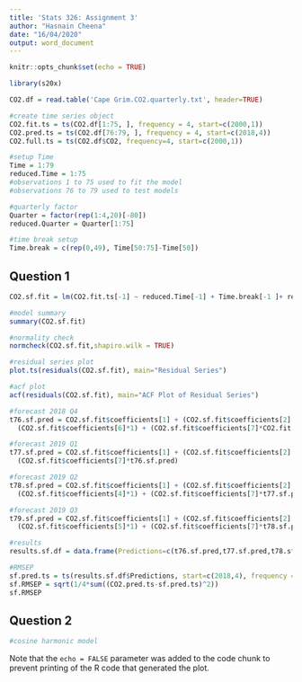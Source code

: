 ```yaml
---
title: 'Stats 326: Assignment 3'
author: "Hasnain Cheena"
date: "16/04/2020"
output: word_document
---
```


```r
knitr::opts_chunk$set(echo = TRUE)

library(s20x)
```

```r
CO2.df = read.table('Cape Grim.CO2.quarterly.txt', header=TRUE) 

#create time series object
CO2.fit.ts = ts(CO2.df[1:75, ], frequency = 4, start=c(2000,1))
CO2.pred.ts = ts(CO2.df[76:79, ], frequency = 4, start=c(2018,4))
CO2.full.ts = ts(CO2.df$CO2, frequency=4, start=c(2000,1))

#setup Time
Time = 1:79
reduced.Time = 1:75
#observations 1 to 75 used to fit the model
#observations 76 to 79 used to test models

#quarterly factor
Quarter = factor(rep(1:4,20)[-80])
reduced.Quarter = Quarter[1:75]

#time break setup
Time.break = c(rep(0,49), Time[50:75]-Time[50])
```

## Question 1

```r
CO2.sf.fit = lm(CO2.fit.ts[-1] ~ reduced.Time[-1] + Time.break[-1 ]+ reduced.Quarter[-1] + CO2.fit.ts[-75])

#model summary
summary(CO2.sf.fit)

#normality check
normcheck(CO2.sf.fit,shapiro.wilk = TRUE)

#residual series plot
plot.ts(residuals(CO2.sf.fit), main="Residual Series")

#acf plot
acf(residuals(CO2.sf.fit), main="ACF Plot of Residual Series")
```
```r

#forecast 2018 Q4
t76.sf.pred = CO2.sf.fit$coefficients[1] + (CO2.sf.fit$coefficients[2] * 76) + (CO2.sf.fit$coefficients[3] * 26) + 
  (CO2.sf.fit$coefficients[6]*1) + (CO2.sf.fit$coefficients[7]*CO2.fit.ts[75])

#forecast 2019 Q1
t77.sf.pred = CO2.sf.fit$coefficients[1] + (CO2.sf.fit$coefficients[2] * 77) + (CO2.sf.fit$coefficients[3] * 27) + 
  (CO2.sf.fit$coefficients[7]*t76.sf.pred)

#forecast 2019 Q2
t78.sf.pred = CO2.sf.fit$coefficients[1] + (CO2.sf.fit$coefficients[2] * 78) + (CO2.sf.fit$coefficients[3] * 28) + 
  (CO2.sf.fit$coefficients[4]*1) + (CO2.sf.fit$coefficients[7]*t77.sf.pred)

#forecast 2019 Q3
t79.sf.pred = CO2.sf.fit$coefficients[1] + (CO2.sf.fit$coefficients[2] * 79) + (CO2.sf.fit$coefficients[3] * 29) + 
  (CO2.sf.fit$coefficients[5]*1) + (CO2.sf.fit$coefficients[7]*t78.sf.pred)

#results
results.sf.df = data.frame(Predictions=c(t76.sf.pred,t77.sf.pred,t78.sf.pred,t79.sf.pred))

#RMSEP
sf.pred.ts = ts(results.sf.df$Predictions, start=c(2018,4), frequency = 4)
sf.RMSEP = sqrt(1/4*sum((CO2.pred.ts-sf.pred.ts)^2))
sf.RMSEP
```

## Question 2


```r
#cosine harmonic model

```

Note that the `echo = FALSE` parameter was added to the code chunk to prevent printing of the R code that generated the plot.
